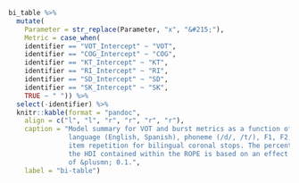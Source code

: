 
```r
bi_table %>%  
  mutate(
    Parameter = str_replace(Parameter, "x", "&#215;"), 
    Metric = case_when(
    identifier == "VOT_Intercept" ~ "VOT", 
    identifier == "COG_Intercept" ~ "COG", 
    identifier == "KT_Intercept" ~ "KT", 
    identifier == "RI_Intercept" ~ "RI", 
    identifier == "SD_Intercept" ~ "SD", 
    identifier == "SK_Intercept" ~ "SK", 
    TRUE ~ " ")) %>% 
  select(-identifier) %>% 
  knitr::kable(format = "pandoc", 
    align = c("l", "l", "r", "r", "r", "r"), 
    caption = "Model summary for VOT and burst metrics as a function of 
               language (English, Spanish), phoneme (/d/, /t/), F1, F2, and 
               item repetition for bilingual coronal stops. The percentage of 
               the HDI contained within the ROPE is based on an effect size 
               of &plusmn; 0.1.", 
    label = "bi-table")
```

